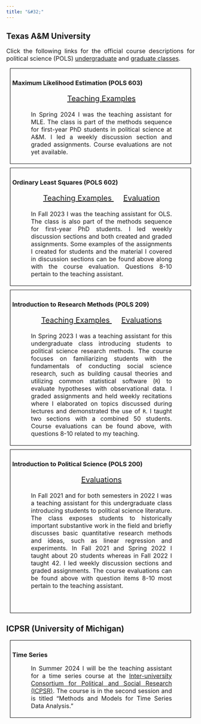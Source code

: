 ```yaml
---
title: "&#32;"
---
```

<head> <meta Nicholas Norfleet Ray/>
  <!-- Google tag (gtag.js) -->
  <script async src="https://www.googletagmanager.com/gtag/js?id=G-2BJ6GPSDGY"></script>
  <script>
    window.dataLayer = window.dataLayer || [];
    function gtag(){dataLayer.push(arguments);}
    gtag('js', new Date());
    gtag('config', 'G-2BJ6GPSDGY');
  </script>
  <meta Teaching/>
  <meta Classes/>
</head>
<section>
  <h1> Texas A&M University </h1>
  <p align="justify" style="font-size:16px;"> Click the following links for the official course descriptions for political science (POLS) <a href=https://catalog.tamu.edu/undergraduate/course-descriptions/pols/ >undergraduate</a> and <a href=https://catalog.tamu.edu/graduate/course-descriptions/pols/ >graduate classes</a>. </p>
  <div style="padding:5px;border:0.5px solid black;margin:10px;padding-right:50px;">
  <h3> Maximum Likelihood Estimation (POLS 603)</h3>
  <p align="center" style = "font-size:20px;margin-left: 50px;"> 
  <a href = teaching_files/603_teaching_examples.zip>Teaching Examples <i class="fas fa-chalkboard-teacher"></i></a>
  </p>
  <p align="justify" style="font-size:16px;margin-left: 50px;"> In Spring 2024 I was the teaching assistant for MLE. The class is part of the methods sequence for first-year PhD students in political science at A&M. I led a weekly discussion section and graded assignments. Course evaluations are not yet available.</p>
  </div>
  <div style="padding:5px;border:0.5px solid black;margin:10px;padding-right:50px;">
  <h3> Ordinary Least Squares (POLS 602) </h3>
  <p align="center" style = "font-size:20px;margin-left: 50px;"> 
  <a href = teaching_files/602_teaching_examples.zip>Teaching Examples <i class="fas fa-chalkboard-teacher"></i></a>&emsp;
  <a href=teaching_files/602_evaluation.pdf> Evaluation <i class="fas fa-file"></i></a> 
  </p>
  <p align="justify" style="font-size:16px;margin-left: 50px;"> In Fall 2023 I was the teaching assistant for OLS. The class is also part of the methods sequence for first-year PhD students. I led weekly discussion sections and both created and graded assignments. Some examples of the assignments I created for students and the material I covered in discussion sections can be found above along with the course evaluation. Questions 8-10 pertain to the teaching assistant. </p>
  </div>
  <div style="padding:5px;border:0.5px solid black;margin:10px;padding-right:50px;">
  <h3> Introduction to Research Methods (POLS 209)</h3>
  <p align="center" style = "font-size:20px;margin-left: 50px;"> 
  <a href = teaching_files/209_teaching_examples.zip>Teaching Examples <i class="fas fa-chalkboard-teacher"></i></a>&emsp;
  <a href=teaching_files/209_evaluations.zip> Evaluations <i class="fas fa-file"></i></a> 
  </p>
  <p align="justify" style="font-size:16px;margin-left: 50px;"> In Spring 2023 I was a teaching assistant for this undergraduate class introducing students to political science research methods. The course focuses on familiarizing students with the fundamentals of conducting social science research, such as building causal theories and utilizing common statistical software (`R`) to evaluate hypotheses with observational data. I graded assignments and held weekly recitations where I elaborated on topics discussed during lectures and demonstrated the use of `R`. I taught two sections with a combined 50 students. Course evaluations can be found above, with questions 8-10 related to my teaching. </p>
  </div>
  <div style="padding:5px;border:0.5px solid black;margin:10px;padding-right:50px;">
  <h3> Introduction to Political Science (POLS 200)</h3>
  <p align="center" style = "font-size:20px;margin-left: 50px;"> 
  <a href=teaching_files/200_evaluations.zip> Evaluations <i class="fas fa-file"></i></a> 
  </p>
  <p align="justify" style="font-size:16px;margin-left:50px;margin-bottom:1.5cm;"> In Fall 2021 and for both semesters in 2022 I was a teaching assistant for this undergraduate class introducing students to political science literature. The class exposes students to historically important substantive work in the field and briefly discusses basic quantitative research methods and ideas, such as linear regression and experiments. In Fall 2021 and Spring 2022 I taught about 20 students whereas in Fall 2022 I taught 42. I led weekly discussion sections and graded assignments. The course evaluations can be found above with question items 8-10 most pertain to the teaching assistant. </p>
  </div>
  <h1> ICPSR (University of Michigan) </h1>
  <div style="padding:5px;border:0.5px solid black;margin:10px;padding-right:50px;">
  <h3> Time Series</h3>
  <p align="justify" style="font-size:16px;margin-left: 50px;"> In Summer 2024 I will be the teaching assistant for a time series course at the <a href=https://www.icpsr.umich.edu/web/pages/sumprog/courses/three-week-sessions.html >Inter-university Consortium for Political and Social Research (ICPSR)</a>. The course is in the second session and is titled "Methods and Models for Time Series Data Analysis." </p>
  </div>
</section>